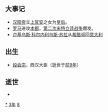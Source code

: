 {{yearTOC|-83|西汉'''[[始元_(汉昭帝)|始元]]四年'''}}

== 大事记 ==
*[[汉昭帝|汉昭帝]]立[[上官安|上官安]]之女为[[孝昭皇后|皇后]]。
*[[古罗马|罗马]]进攻[[本都|本都]]，[[第二次米特立逹战争|第二次米特立逹战争]]爆发。
*[[卢基乌斯·科尔内利乌斯·苏拉|卢基乌斯·科尔内利乌斯·苏拉]]从[[希腊|希腊]]返回[[意大利|意大利]]

== 出生 ==
*[[段会宗|段会宗]]，西汉大臣（逝世于[[前9年|前9年]]）

== 逝世 ==
{{Wikisource year mention}}
*

[[Category:前83年|*]]
[[Category:前80年代|3年]]
[[Category:前1世纪各年|8]]